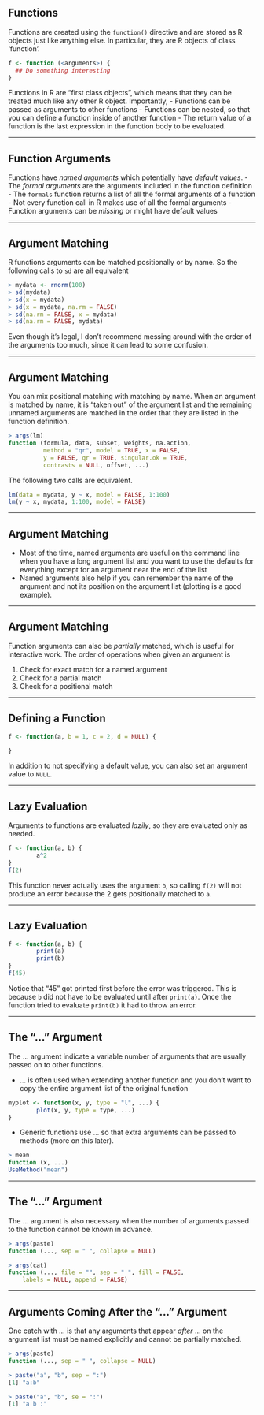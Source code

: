 ## Functions

Functions are created using the `function()` directive and are stored as R objects just like anything else. In particular, they are R objects of class 'function'.

```r
f <- function (<arguments>) {
  ## Do something interesting
}
```

Functions in R are “first class objects”, which means that they can be treated much like any other R object. Importantly,
- Functions can be passed as arguments to other functions
- Functions can be nested, so that you can define a function inside of another function
- The return value of a function is the last expression in the function body to be evaluated.

---

## Function Arguments

Functions have _named arguments_ which potentially have _default values_.
- The _formal arguments_ are the arguments included in the function definition 
- The `formals` function returns a list of all the formal arguments of a function 
- Not every function call in R makes use of all the formal arguments
- Function arguments can be _missing_ or might have default values

---

## Argument Matching

R functions arguments can be matched positionally or by name. So the
following calls to `sd` are all equivalent

```r
> mydata <- rnorm(100)
> sd(mydata)
> sd(x = mydata)
> sd(x = mydata, na.rm = FALSE)
> sd(na.rm = FALSE, x = mydata)
> sd(na.rm = FALSE, mydata)
```

Even though it’s legal, I don’t recommend messing around with the
order of the arguments too much, since it can lead to some confusion.

---

## Argument Matching

You can mix positional matching with matching by name. When an argument is matched by name, it is “taken out” of the argument list and the remaining unnamed arguments are matched in the order that they are listed in the function definition.

```r
> args(lm)
function (formula, data, subset, weights, na.action,
          method = "qr", model = TRUE, x = FALSE,
          y = FALSE, qr = TRUE, singular.ok = TRUE,
          contrasts = NULL, offset, ...)
```

The following two calls are equivalent.

```r
lm(data = mydata, y ~ x, model = FALSE, 1:100)
lm(y ~ x, mydata, 1:100, model = FALSE)
```

---

## Argument Matching

- Most of the time, named arguments are useful on the command line when you have a long argument list and you want to use the defaults for everything except for an argument near the end of the list
- Named arguments also help if you can remember the name of the argument and not its position on the argument list (plotting is a good example).

---

## Argument Matching

Function arguments can also be _partially_ matched, which is useful for interactive work. The order of operations when given an argument is

1. Check for exact match for a named argument
2. Check for a partial match
3. Check for a positional match

---

## Defining a Function

```r
f <- function(a, b = 1, c = 2, d = NULL) {

}
```

In addition to not specifying a default value, you can also set an argument value to `NULL`.

---

## Lazy Evaluation

Arguments to functions are evaluated _lazily_, so they are evaluated only as needed.

```r
f <- function(a, b) {
        a^2
} 
f(2)
```

This function never actually uses the argument `b`, so calling `f(2)` will not produce an error because the 2 gets positionally matched to `a`.

---

## Lazy Evaluation

```r
f <- function(a, b) {
        print(a)
        print(b)
}
f(45)
```

Notice that “45” got printed first before the error was triggered. This is because `b` did not have to be evaluated until after `print(a)`. Once the function tried to evaluate `print(b)` it had to throw an error.

---

## The “...” Argument

The ... argument indicate a variable number of arguments that are usually passed on to other functions.

- ... is often used when extending another function and you don’t want to copy the entire argument list of the original function

```r
myplot <- function(x, y, type = "l", ...) {
        plot(x, y, type = type, ...)
}
```
- Generic functions use ... so that extra arguments can be passed to methods
(more on this later).

```r
> mean
function (x, ...)
UseMethod("mean")
```

---

## The “...” Argument

The ... argument is also necessary when the number of arguments passed to the function cannot be known in advance.

```r
> args(paste)
function (..., sep = " ", collapse = NULL)

> args(cat)
function (..., file = "", sep = " ", fill = FALSE,
    labels = NULL, append = FALSE)
```

---

## Arguments Coming After the “...” Argument

One catch with ... is that any arguments that appear _after_ ... on the argument list must be named explicitly and cannot be partially matched.

```r
> args(paste)
function (..., sep = " ", collapse = NULL)

> paste("a", "b", sep = ":")
[1] "a:b"

> paste("a", "b", se = ":")
[1] "a b :"
```

